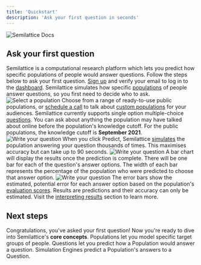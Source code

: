 ```yaml
---
title: 'Quickstart'
description: 'Ask your first question in seconds'
---
```

![Semilattice Docs](/images/docs_hero.png)
## Ask your first question
Semilattice is a computational research platform which lets you predict how specific populations of people would answer questions. Follow the steps below to ask your first question.
<Steps>
    <Step title="Create your account">
        [Sign up](https://semilattice.ai/sign-up) and verify your email to log in to the [dashboard](https://semilattice.ai/sign-in).
    </Step>
    <Step title="Choose which population to ask">
        Semilattice simulates how specific [populations](/core-concepts/populations) of people answer questions, so you first need to decide who to ask.
        ![Select a population](/images/quickstart_population.png)
        Choose from a range of ready-to-use public populations, or [schedule a call](https://calendar.app.google/nHn6qpKGzvKamrZ87) to talk about [custom populations](/populations/create-a-population) for your audiences.
    </Step>
    <Step title="Write your question">
        Semilattice currently supports single option multiple-choice [questions](/core-concepts/questions). You can ask about anything the population may have talked about online before the population's knowledge cutoff. For the public populations, the knowledge cutoff is **September 2021**.
        ![Write your question](/images/quickstart_question.png)
    </Step>
    <Step title="Click Predict">
        When you click Predict, Semilattice [simulates](/core-concepts/simulation-engines) the population answering your question thousands of times. This maximises accuracy but can take up to 90 seconds.
        ![Write your question](/images/quickstart_running.png)
    </Step>
    <Step title="Interpret the results">
        A bar chart will display the results once the prediction is complete. There will be one bar for each of the question's answer options. The width of each bar represents the percentage of the population who were predicted to choose that answer option.
        ![Write your question](/images/quickstart_predicted.png)
        The error bars show the estimated, potential error for each answer option based on the population's [evaluation scores](/populations/evaluation-metrics).
        <Warning>Results are predictions and their accuracy can only be estimated. Visit the [interpreting results](/questions/interpreting-results) section to learn more.</Warning>
    </Step>
</Steps>
## Next steps
<Icon icon="party-horn" /> Congratulations, you've asked your first question! Now you're ready to dive into Semilattice's **core concepts**.
<CardGroup cols={3}>
    <Card
        title="Populations"
        icon="globe"
        href="/core-concepts/populations"
    >
        Populations let you model specific target groups of people.
    </Card>
    <Card
        title="Questions"
        icon="chart-simple"
        href="/core-concepts/questions"
    >
        Questions let you predict how a Population would answer a question.
    </Card>
    <Card
        title="Simulation Engines"
        icon="shuffle"
        href="/core-concepts/simulation-engines"
    >
        Simulation Engines predict a Population's answers to a Question.
    </Card>
</CardGroup>